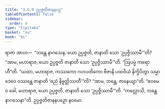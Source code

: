 ```yaml
---
title: "3.5.9 ဥပ္ပဇ္ဇတိဇာနနပဉှ"
tableOfContents: false
sidebar:
  order: 9
type: "tipitaka"
basket: "su"
book: "mi"
---
```



<DynamicBreadcrumb />

<Division number="81" book="mi" e="ch" v="28">

<Paragraph number="387" book="mi">
ရာဇာ အာဟ—  “ဘန္တေ နာဂသေန, ယော ဥပ္ပဇ္ဇတိ, ဇာနာတိ သော ‘ဥပ္ပဇ္ဇိဿာမီ’”တိ? “အာမ, မဟာရာဇ, ယော ဥပ္ပဇ္ဇတိ ဇာနာတိ သော ‘ဥပ္ပဇ္ဇိဿာမီ’”တိ.
</Paragraph>

<Paragraph number="388" book="mi">
“ဩပမ္မံ ကရောဟီ”တိ. “ယထာ, မဟာရာဇ, ကဿကော ဂဟပတိကော ဗီဇာနိ ပထဝိယံ နိက္ခိပိတွာ သမ္မာ ဒေဝေ ဝဿန္တေ ဇာနာတိ ‘ဓညံ နိဗ္ဗတ္တိဿတီ’”တိ? “အာမ, ဘန္တေ, ဇာနေယျာ”တိ. “ဧဝမေဝ ခေါ, မဟာရာဇ, ယော ဥပ္ပဇ္ဇတိ, ဇာနာတိ သော ‘ဥပ္ပဇ္ဇိဿာမီ’”တိ.
</Paragraph>

<Paragraph number="389" book="mi">
“ကလ္လောသိ, ဘန္တေ နာဂသေနာ”တိ.

</Paragraph>
</Division>

<Paragraph number="390" type="center" book="mi">
ဥပ္ပဇ္ဇတိဇာနနပဉှော နဝမော.
</Paragraph>